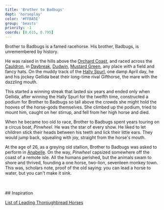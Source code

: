 ```yaml
---
title: 'Brother to Badbugs'
dept: 'horseplay'
color: '#FFBA5E'
group: 'beasts'
priority: -1
coords: [0.615, 0.795]
---
```


Brother to Badbugs is a famed racehorse. His brother, Badbugs, is unremembered by history.

He was raised in the hills above the [Orchard Coast](orchardcoast), and raced across the [Cauldron](cauldron), in [Daybreak](daybreak), [Dudwin](dudwin), [Mustard Green](orchardcoast#mustardgreen), any place with a field and fancy hats. On the muddy track of the [Hally Spurl](spurl), one damp April day, he and his jockey Gellida beat their long-time rival Gifthorse, the mare with the dazzling mouth.

This started a winning streak that lasted six years and ended only when Gellida, after winning the Hally Spurl for the twelfth time, constructed a podium for Brother to Badbugs so tall above the crowds she might hold the hooves of the horse-gods themselves. She climbed up the podium, tried to mount him, caught on her stirrup, and fell from her high horse and died.

When he became too old to race, Brother to Badbugs spent years touring on a circus boat, _Pinwheel_. He was the star of every show. He liked to let children stick their heads between his teeth and lick their little ears. They would jump back, squealing with joy, straight from the horse's mouth.

At the age of 26, as a greying old stallion, Brother to Badbugs was asked to perform in [Anabelle](Anabelle). On the way, _Pinwheel_ capsized somewhere off the coast of a remote isle. All the humans perished, but the animals swam to shore and thrived, founding a one horse, two-lion, seventeen monkey town. This was, scholars note, proof of the old saying: you can lead a horse to water, but you can't make it sink.

<br />
<br />
## Inspiration

[List of Leading Thoroughbread Horses](https://en.wikipedia.org/wiki/List_of_leading_Thoroughbred_racehorses)
